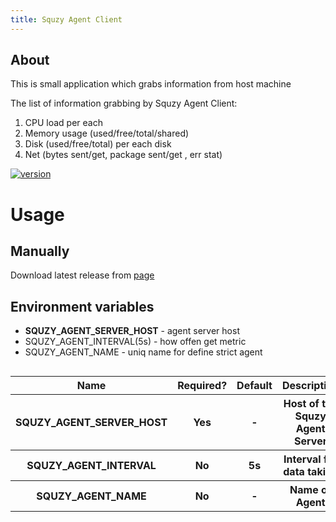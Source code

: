 ```yaml
---
title: Squzy Agent Client
---
```


## About

This is small application which grabs information from host machine

The list of information grabbing by Squzy Agent Client:
1. CPU load per each
2. Memory usage (used/free/total/shared)
3. Disk (used/free/total) per each disk
4. Net (bytes sent/get, package sent/get , err stat)

[![version](https://img.shields.io/github/v/release/squzy/squzy.svg)](https://github.com/squzy/squzy)

# Usage

## Manually

Download latest release from [page](https://github.com/squzy/squzy/releases)

## Environment variables

- **SQUZY_AGENT_SERVER_HOST** - agent server host
- SQUZY_AGENT_INTERVAL(5s) - how offen get metric
- SQUZY_AGENT_NAME - uniq name for define strict agent

<div style="overflow-x:auto;">
  <table>
  <tbody>
    <tr>
      <th>Name</th>
      <th>Required?</th>
      <th>Default</th>
      <th>Description</th>
    </tr>
    <tr>
      <th>SQUZY_AGENT_SERVER_HOST</th>
      <th>Yes</th>
      <th>-</th>
      <th>Host of the Squzy Agent Server</th>
    </tr>
    <tr>
      <th>SQUZY_AGENT_INTERVAL</th>
      <th>No</th>
      <th>5s</th>
      <th>Interval for data taking</th>
    </tr>
    <tr>
      <th>SQUZY_AGENT_NAME</th>
      <th>No</th>
      <th>-</th>
      <th>Name of Agent</th>
    </tr>
    </tbody>
  </table>
</div>